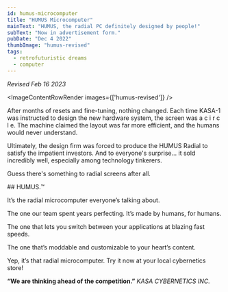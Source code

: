 ```yaml
---
id: humus-microcomputer
title: "HUMUS Microcomputer"
mainText: "HUMUS, the radial PC definitely designed by people!"
subText: "Now in advertisement form."
pubDate: "Dec 4 2022"
thumbImage: "humus-revised"
tags:
  - retrofuturistic dreams
  - computer
---
```



*Revised Feb 16 2023*

<ImageContentRowRender 
  images={['humus-revised']}
/>

After months of resets and fine-tuning, nothing changed. Each time KASA-1 was instructed to design the new hardware system, the screen was a c i r c l e. The machine claimed the layout was far more efficient, and the humans would never understand.

Ultimately, the design firm was forced to produce the HUMUS Radial to satisfy the impatient investors. And to everyone's surprise… it sold incredibly well, especially among technology tinkerers.

Guess there's something to radial screens after all.

<QuoteContentRowRender author={AuthorCAN} transcription>
## HUMUS.™

It’s the radial microcomputer everyone’s talking about.

The one our team spent years perfecting. It’s made by humans, for humans.

The one that lets you switch between your applications at blazing fast speeds.

The one that’s moddable and customizable to your heart’s content.

Yep, it’s that radial microcomputer. Try it now at your local cybernetics store!

**“We are thinking ahead of the competition.”**
*KASA CYBERNETICS INC.*
</QuoteContentRowRender>